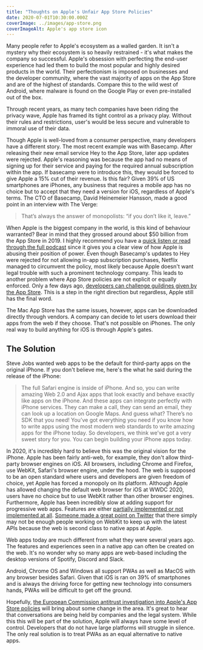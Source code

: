 ```yaml
---
title: "Thoughts on Apple's Unfair App Store Policies"
date: 2020-07-01T10:30:00.000Z
coverImage: ../images/app-store.png
coverImageAlt: Apple's app store icon
---
```


Many people refer to Apple's ecosystem as a walled garden. It isn't a mystery why their ecosystem is so heavily restrained - it's what makes the company so successful. Apple's obsession with perfecting the end-user experience had led them to build the most popular and highly desired products in the world. Their perfectionism is imposed on businesses and the developer community, where the vast majority of apps on the App Store and are of the highest of standards. Compare this to the wild west of Android, where malware is found on the Google Play or even pre-installed out of the box.

Through recent years, as many tech companies have been riding the privacy wave, Apple has framed its tight control as a privacy play. Without their rules and restrictions, user's would be less secure and vulnerable to immoral use of their data.

Though Apple is well-loved from a consumer perspective, many developers have a different story. The most recent example was with Basecamp. After releasing their new email service Hey to the App Store, later app updates were rejected. Apple's reasoning was because the app had no means of signing up for their service and paying for the required annual subscription within the app. If basecamp were to introduce this, they would be forced to give Apple a 15% cut of their revenue. Is this fair? Given 39% of US smartphones are iPhones, any business that requires a mobile app has no choice but to accept that they need a version for iOS, regardless of Apple's terms. The CTO of Basecamp, David Heinemeier Hansson, made a good point in an interview with The Verge:

> That’s always the answer of monopolists: “if you don’t like it, leave.”

When Apple is the biggest company in the world, is this kind of behaviour warranted? Bear in mind that they grossed around about \$50 billion from the App Store in 2019. I highly recommend you have a [quick listen or read through the full podcast](https://www.theverge.com/2020/6/18/21295778/apple-app-store-hey-email-fees-policies-antitrust-wwdc-2020) since it gives you a clear view of how Apple is abusing their position of power. Even though Basecamp's updates to Hey were rejected for not allowing in-app subscription purchases, Netflix managed to circumvent the policy, most likely because Apple doesn't want legal trouble with such a prominent technology company. This leads to another problem where App Store policies are not explicit or equally enforced. Only a few days ago, [developers can challenge guildines given by the App Store](https://www.apple.com/newsroom/2020/06/apple-reveals-new-developer-technologies-to-foster-the-next-generation-of-apps/). This is a step in the right direction but regardless, Apple still has the final word.

The Mac App Store has the same issues, however, apps can be downloaded directly through vendors. A company can decide to let users download their apps from the web if they choose. That's not possible on iPhones. The only real way to build anything for iOS is through Apple's gates.

## The Solution

Steve Jobs wanted web apps to be the default for third-party apps on the original iPhone. If you don't believe me, here's the what he said during the release of the iPhone:

> The full Safari engine is inside of iPhone. And so, you can write amazing Web 2.0 and Ajax apps that look exactly and behave exactly like apps on the iPhone. And these apps can integrate perfectly with iPhone services. They can make a call, they can send an email, they can look up a location on Google Maps. And guess what? There’s no SDK that you need! You’ve got everything you need if you know how to write apps using the most modern web standards to write amazing apps for the iPhone today. So developers, we think we’ve got a very sweet story for you. You can begin building your iPhone apps today.

In 2020, it's incredibly hard to believe this was the original vision for the iPhone. Apple has been fairly anti-web, for example, they don't allow third-party browser engines on iOS. All browsers, including Chrome and Firefox, use WebKit, Safari's browser engine, under the hood. The web is supposed to be an open standard where users and developers are given freedom of choice, yet Apple has forced a monopoly on its platform. Although Apple has allowed changing the default web browser for iOS at WWDC 2020, users have no choice but to use WebKit rather than other browser engines. Furthermore, Apple has been incredibly slow at adding support for progressive web apps. Features are either [partially implemented or not implemented at all](https://caniuse.com/#feat=web-app-manifest). [Someone made a great point on Twitter](https://twitter.com/WebReflection/status/1277649922301595649) that there simply may not be enough people working on WebKit to keep up with the latest APIs because the web is second class to native apps at Apple.

Web apps today are much different from what they were several years ago. The features and experiences seen in a native app can often be created on the web. It's no wonder why so many apps are web-based including the desktop versions of Spotify, Discord and Slack.

Android, Chrome OS and Windows all support PWAs as well as MacOS with any browser besides Safari. Given that iOS is ran on 39% of smartphones and is always the driving force for getting new technology into consumers hands, PWAs will be difficult to get off the ground.

Hopefully, [the European Commission antitrust investigation into Apple's App Store policies](https://ec.europa.eu/commission/presscorner/detail/en/ip_20_1073) will bring about some change in the area. It's great to hear that conversations are being held by companies and the legal system. While this this will be part of the solution, Apple will always have some level of control. Developers that do not have large platforms will struggle in silence. The only real solution is to treat PWAs as an equal alternative to native apps.
